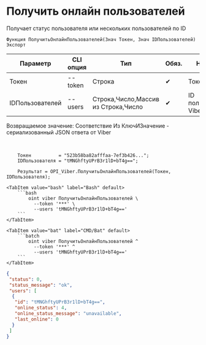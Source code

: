 ﻿---
sidebar_position: 4
description: Получить онлайн пользователей и другие функции для работы с Viber в Открытом пакете интеграций - бесплатной open-source библиотеке интеграций для 1С:Предприятие 8, OneScript и CLI
keywords: [1C, 1С, 1С:Предприятие, 1С:Предприятие 8.3, API, Интеграция, Сервисы, Обмен, OneScript, CLI, Viber]
---


# Получить онлайн пользователей
 Получает статус пользователя или нескольких пользователей по ID



`Функция ПолучитьОнлайнПользователей(Знач Токен, Знач IDПользователей) Экспорт`

  | Параметр | CLI опция | Тип | Обяз. | Назначение |
  |-|-|-|-|-|
  | Токен | --token | Строка | &#x2714; | Токен Viber |
  | IDПользователей | --users | Строка,Число,Массив из Строка,Число | &#x2714; | ID пользователей(я) Viber |

  
  Возвращаемое значение:   Соответствие Из КлючИЗначение - сериализованный JSON ответа от Viber

<br/>




```bsl title="Пример использования для 1С:Предприятие/OneScript"
    Токен          = "523b58ba82afffaa-7ef3b426...";
    IDПользователя = "tMNGhftyUPrB3r1lD+bT4g==";

    Результат = OPI_Viber.ПолучитьОнлайнПользователей(Токен, IDПользователя);
```
    

 <Tabs>
  
    <TabItem value="bash" label="Bash" default>
        ```bash
            oint viber ПолучитьОнлайнПользователей \
              --token '***' \
              --users 'tMNGhftyUPrB3r1lD+bT4g=='
        ```
    </TabItem>
  
    <TabItem value="bat" label="CMD/Bat" default>
        ```batch
            oint viber ПолучитьОнлайнПользователей ^
              --token '***' ^
              --users 'tMNGhftyUPrB3r1lD+bT4g=='
        ```
    </TabItem>
</Tabs>


```json title="Результат"
{
 "status": 0,
 "status_message": "ok",
 "users": [
  {
   "id": "tMNGhftyUPrB3r1lD+bT4g==",
   "online_status": 4,
   "online_status_message": "unavailable",
   "last_online": 0
  }
 ]
}
```

